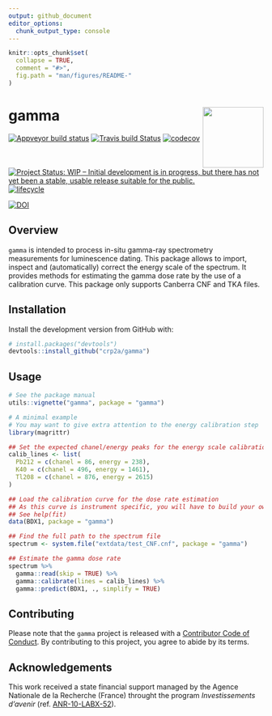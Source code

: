 ```yaml
---
output: github_document
editor_options: 
  chunk_output_type: console
---
```


<!-- README.md is generated from README.Rmd. Please edit that file -->

```r
knitr::opts_chunk$set(
  collapse = TRUE,
  comment = "#>",
  fig.path = "man/figures/README-"
)
```
# gamma <img width=120px src="man/figures/logo.png" align="right" />

[![Appveyor build status](https://ci.appveyor.com/api/projects/status/h7jjppg72oiq9pnf/branch/master?svg=true)](https://ci.appveyor.com/project/nfrerebeau/gamma/branch/master)
[![Travis build Status](https://travis-ci.org/crp2a/gamma.svg?branch=master)](https://travis-ci.org/crp2a/gamma)
[![codecov](https://codecov.io/gh/crp2a/gamma/branch/master/graph/badge.svg)](https://codecov.io/gh/crp2a/gamma)

<!-- CRAN badges
[![CRAN Version](http://www.r-pkg.org/badges/version/gamma)](https://cran.r-project.org/package=gamma)
[![CRAN checks](https://cranchecks.info/badges/worst/gamma)](https://cran.r-project.org/web/checks/check_results_gamma.html)
[![CRAN Downloads](http://cranlogs.r-pkg.org/badges/gamma)](https://cran.r-project.org/package=gamma)
-->

[![Project Status: WIP – Initial development is in progress, but there has not yet been a stable, usable release suitable for the public.](https://www.repostatus.org/badges/latest/wip.svg)](https://www.repostatus.org/#wip)
[![lifecycle](https://img.shields.io/badge/lifecycle-experimental-orange.svg)](https://www.tidyverse.org/lifecycle/#experimental)

[![DOI](https://zenodo.org/badge/DOI/10.5281/zenodo.2652393.svg)](https://doi.org/10.5281/zenodo.2652393)

## Overview

`gamma` is intended to process in-situ gamma-ray spectrometry measurements for luminescence dating. This package allows to import, inspect and (automatically) correct the energy scale of the spectrum. It provides methods for estimating the gamma dose rate by the use of a calibration curve. This package only supports Canberra CNF and TKA files.

## Installation

Install the development version from GitHub with:

```r
# install.packages("devtools")
devtools::install_github("crp2a/gamma")
```

## Usage

```r
# See the package manual
utils::vignette("gamma", package = "gamma")
```

```r
# A minimal example
# You may want to give extra attention to the energy calibration step
library(magrittr)

## Set the expected chanel/energy peaks for the energy scale calibration
calib_lines <- list(
  Pb212 = c(chanel = 86, energy = 238),
  K40 = c(chanel = 496, energy = 1461),
  Tl208 = c(chanel = 876, energy = 2615)
)

## Load the calibration curve for the dose rate estimation
## As this curve is instrument specific, you will have to build your own
## See help(fit)
data(BDX1, package = "gamma")

## Find the full path to the spectrum file
spectrum <- system.file("extdata/test_CNF.cnf", package = "gamma")

## Estimate the gamma dose rate
spectrum %>%
  gamma::read(skip = TRUE) %>%
  gamma::calibrate(lines = calib_lines) %>%
  gamma::predict(BDX1, ., simplify = TRUE)
```

## Contributing

Please note that the `gamma` project is released with a [Contributor Code of Conduct](CODE_OF_CONDUCT.md). By contributing to this project, you agree to abide by its terms.

## Acknowledgements
This work received a state financial support managed by the Agence Nationale de la Recherche (France) throught the program *Investissements d'avenir* (ref. [ANR-10-LABX-52](https://lascarbx.labex.u-bordeaux.fr)).
